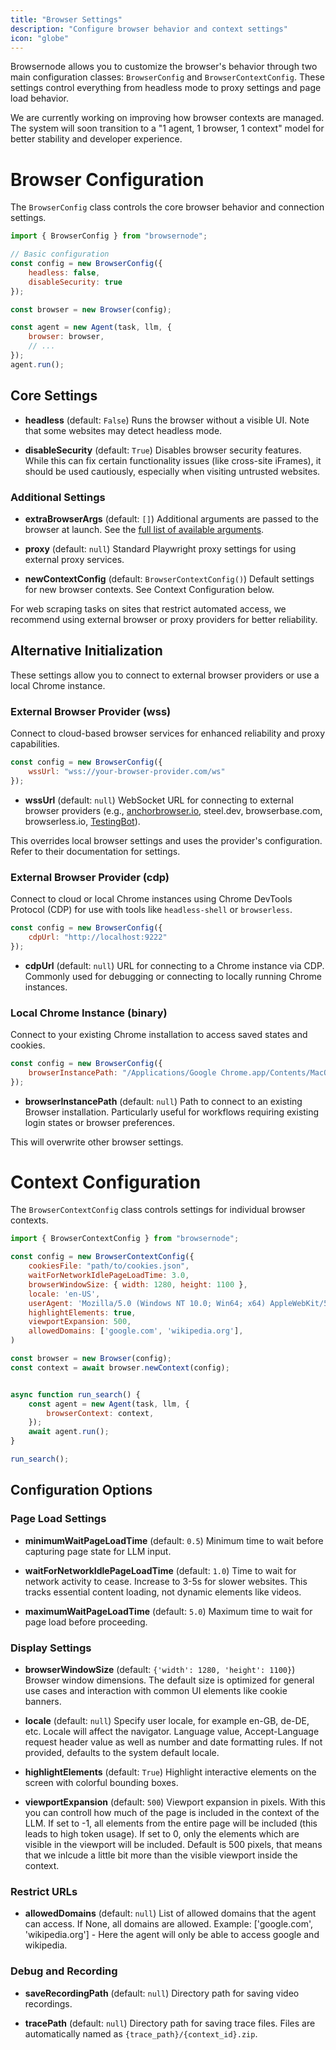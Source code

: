 ```yaml
---
title: "Browser Settings"
description: "Configure browser behavior and context settings"
icon: "globe"
---
```


Browsernode allows you to customize the browser's behavior through two main configuration classes: `BrowserConfig` and `BrowserContextConfig`. These settings control everything from headless mode to proxy settings and page load behavior.

<Note>
  We are currently working on improving how browser contexts are managed. The
  system will soon transition to a "1 agent, 1 browser, 1 context" model for
  better stability and developer experience.
</Note>

# Browser Configuration

The `BrowserConfig` class controls the core browser behavior and connection settings.

```js
import { BrowserConfig } from "browsernode";

// Basic configuration
const config = new BrowserConfig({
    headless: false,
    disableSecurity: true
});

const browser = new Browser(config);

const agent = new Agent(task, llm, {
    browser: browser,
    // ...
});
agent.run();
```

## Core Settings

- **headless** (default: `False`)
  Runs the browser without a visible UI. Note that some websites may detect headless mode.

- **disableSecurity** (default: `True`)
  Disables browser security features. While this can fix certain functionality issues (like cross-site iFrames), it should be used cautiously, especially when visiting untrusted websites.

### Additional Settings

- **extraBrowserArgs** (default: `[]`)
  Additional arguments are passed to the browser at launch. See the [full list of available arguments](../../src/browser/browser.ts).

- **proxy** (default: `null`)
  Standard Playwright proxy settings for using external proxy services.

- **newContextConfig** (default: `BrowserContextConfig()`)
  Default settings for new browser contexts. See Context Configuration below.

<Note>
  For web scraping tasks on sites that restrict automated access, we recommend
  using external browser or proxy providers for better reliability.
</Note>

## Alternative Initialization

These settings allow you to connect to external browser providers or use a local Chrome instance.

### External Browser Provider (wss)

Connect to cloud-based browser services for enhanced reliability and proxy capabilities.

```js
const config = new BrowserConfig({
    wssUrl: "wss://your-browser-provider.com/ws"
});
```

- **wssUrl** (default: `null`)
  WebSocket URL for connecting to external browser providers (e.g., [anchorbrowser.io](https://anchorbrowser.io), steel.dev, browserbase.com, browserless.io, [TestingBot](https://testingbot.com/support/ai/integrations/browsernode)).

<Note>
  This overrides local browser settings and uses the provider's configuration.
  Refer to their documentation for settings.
</Note>

### External Browser Provider (cdp)

Connect to cloud or local Chrome instances using Chrome DevTools Protocol (CDP) for use with tools like `headless-shell` or `browserless`.

```js
const config = new BrowserConfig({
    cdpUrl: "http://localhost:9222"
});
```

- **cdpUrl** (default: `null`)
  URL for connecting to a Chrome instance via CDP. Commonly used for debugging or connecting to locally running Chrome instances.

### Local Chrome Instance (binary)

Connect to your existing Chrome installation to access saved states and cookies.

```js
const config = new BrowserConfig({
    browserInstancePath: "/Applications/Google Chrome.app/Contents/MacOS/Google Chrome"
});
```

- **browserInstancePath** (default: `null`)
  Path to connect to an existing Browser installation. Particularly useful for workflows requiring existing login states or browser preferences.

<Note>This will overwrite other browser settings.</Note>

# Context Configuration

The `BrowserContextConfig` class controls settings for individual browser contexts.

```js
import { BrowserContextConfig } from "browsernode";

const config = new BrowserContextConfig({
    cookiesFile: "path/to/cookies.json",
    waitForNetworkIdlePageLoadTime: 3.0,
    browserWindowSize: { width: 1280, height: 1100 },
    locale: 'en-US',
    userAgent: 'Mozilla/5.0 (Windows NT 10.0; Win64; x64) AppleWebKit/537.36 (KHTML, like Gecko) Chrome/85.0.4183.102 Safari/537.36',
    highlightElements: true,
    viewportExpansion: 500,
    allowedDomains: ['google.com', 'wikipedia.org'],
)

const browser = new Browser(config);
const context = await browser.newContext(config);


async function run_search() {
	const agent = new Agent(task, llm, {
		browserContext: context,
	});
	await agent.run();
}

run_search();
```

## Configuration Options

### Page Load Settings

- **minimumWaitPageLoadTime** (default: `0.5`)
  Minimum time to wait before capturing page state for LLM input.

- **waitForNetworkIdlePageLoadTime** (default: `1.0`)
  Time to wait for network activity to cease. Increase to 3-5s for slower websites. This tracks essential content loading, not dynamic elements like videos.

- **maximumWaitPageLoadTime** (default: `5.0`)
  Maximum time to wait for page load before proceeding.

### Display Settings

- **browserWindowSize** (default: `{'width': 1280, 'height': 1100}`)
  Browser window dimensions. The default size is optimized for general use cases and interaction with common UI elements like cookie banners.

- **locale** (default: `null`)
  Specify user locale, for example en-GB, de-DE, etc. Locale will affect the navigator. Language value, Accept-Language request header value as well as number and date formatting rules. If not provided, defaults to the system default locale.

- **highlightElements** (default: `True`)
  Highlight interactive elements on the screen with colorful bounding boxes.

- **viewportExpansion** (default: `500`)
  Viewport expansion in pixels. With this you can controll how much of the page is included in the context of the LLM. If set to -1, all elements from the entire page will be included (this leads to high token usage). If set to 0, only the elements which are visible in the viewport will be included.
  Default is 500 pixels, that means that we inlcude a little bit more than the visible viewport inside the context.

### Restrict URLs

- **allowedDomains** (default: `null`)
  List of allowed domains that the agent can access. If None, all domains are allowed.
  Example: ['google.com', 'wikipedia.org'] - Here the agent will only be able to access google and wikipedia.

### Debug and Recording

- **saveRecordingPath** (default: `null`)
  Directory path for saving video recordings.

- **tracePath** (default: `null`)
  Directory path for saving trace files. Files are automatically named as `{trace_path}/{context_id}.zip`.
